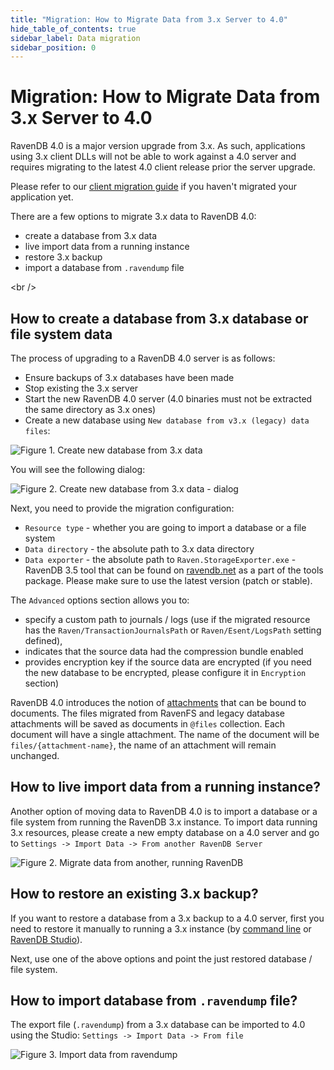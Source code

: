 ```yaml
---
title: "Migration: How to Migrate Data from 3.x Server to 4.0"
hide_table_of_contents: true
sidebar_label: Data migration
sidebar_position: 0
---
```



# Migration: How to Migrate Data from 3.x Server to 4.0

<Admonition type="warning" title="Backward compatibility" id="backward-compatibility" href="#backward-compatibility">

RavenDB 4.0 is a major version upgrade from 3.x. As such, applications using 3.x client DLLs will not be able to work against a 4.0 server and requires migrating to the latest 4.0 client release prior the server upgrade.

Please refer to our [client migration guide](../../migration/client-api/introduction.mdx) if you haven't migrated your application yet.
</Admonition>

There are a few options to migrate 3.x data to RavenDB 4.0:

- create a database from 3.x data
- live import data from a running instance
- restore 3.x backup
- import a database from `.ravendump` file

&lt;br /&gt;

## How to create a database from 3.x database or file system data

The process of upgrading to a RavenDB 4.0 server is as follows:

- Ensure backups of 3.x databases have been made
- Stop existing the 3.x server
- Start the new RavenDB 4.0 server (4.0 binaries must not be extracted the same directory as 3.x ones)
- Create a new database using `New database from v3.x (legacy) data files`:

![Figure 1. Create new database from 3.x data](./assets/new-db-from-3.x-data.png)

You will see the following dialog:

![Figure 2. Create new database from 3.x data - dialog](./assets/new-db-from-3.x-data-dialog.png)

Next, you need to provide the migration configuration:

- `Resource type` - whether you are going to import a database or a file system
- `Data directory` - the absolute path to 3.x data directory
- `Data exporter` - the absolute path to `Raven.StorageExporter.exe` - RavenDB 3.5 tool that can be found on [ravendb.net](https://ravendb.net/download) as a part of the tools package. Please make sure to use the latest version (patch or stable).

The `Advanced` options section allows you to:

- specify a custom path to journals / logs (use if the migrated resource has the `Raven/TransactionJournalsPath` or `Raven/Esent/LogsPath` setting defined),
- indicates that the source data had the compression bundle enabled
- provides encryption key if the source data are encrypted (if you need the new database to be encrypted, please configure it in `Encryption` section)

<Admonition type="note" title="Files and legacy attachments" id="files-and-legacy-attachments" href="#files-and-legacy-attachments">

RavenDB 4.0 introduces the notion of [attachments](../../client-api/session/attachments/what-are-attachments.mdx) that can be bound to documents. 
The files migrated from RavenFS and legacy database attachments will be saved as documents in `@files` collection. Each document will have a single attachment.
The name of the document will be `files/{attachment-name}`, the name of an attachment will remain unchanged.

</Admonition>



## How to live import data from a running instance?

Another option of moving data to RavenDB 4.0 is to import a database or a file system from running the RavenDB 3.x instance. To import data running 3.x resources, please create a new empty database on a 4.0 server and go to `Settings -> Import Data -> From another RavenDB Server`

![Figure 2. Migrate data from another, running RavenDB](./assets/import-database-from-running-instance.png)




## How to restore an existing 3.x backup?

If you want to restore a database from a 3.x backup to a 4.0 server, first you need to restore it manually to running a 3.x instance (by [command line](https://ravendb.net/docs/article-page/3.5/Csharp/server/administration/backup-and-restore) or [RavenDB Studio](https://ravendb.net/docs/article-page/3.5/csharp/studio/management/backup-restore)).

Next, use one of the above options and point the just restored database / file system.



## How to import database from `.ravendump` file?

The export file (`.ravendump`) from a 3.x  database can be imported to 4.0 using the Studio: `Settings -> Import Data -> From file`

![Figure 3. Import data from ravendump](./assets/import-database-from-ravendump.png)


